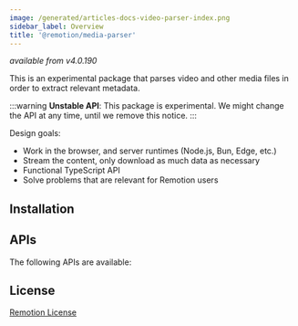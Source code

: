 ```yaml
---
image: /generated/articles-docs-video-parser-index.png
sidebar_label: Overview
title: '@remotion/media-parser'
---
```



_available from v4.0.190_

This is an experimental package that parses video and other media files in order to extract relevant metadata.

:::warning
**Unstable API**: This package is experimental. We might change the API at any time, until we remove this notice.
:::

Design goals:

- Work in the browser, and server runtimes (Node.js, Bun, Edge, etc.)
- Stream the content, only download as much data as necessary
- Functional TypeScript API
- Solve problems that are relevant for Remotion users

## Installation

<Installation pkg="@remotion/media-parser" />

## APIs

The following APIs are available:

<TableOfContents />

## License

[Remotion License](https://remotion.dev/license)
